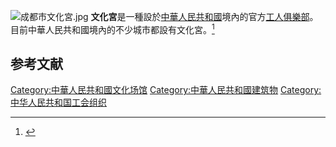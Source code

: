 [[File:成都市文化宮.jpg|thumb]]
'''文化宮'''是一種設於[[中華人民共和國|中華人民共和國]]境內的官方[[工人|工人]][[俱樂部|俱樂部]]。目前中華人民共和國境內的不少城市都設有文化宮。<ref>{{cite web|url=http://www.cdwhg.cn/html/detail.asp?id=149|title=中华全国总工会推进地方工人文化宫俱乐部改革与发展的意见}}{{dead link|date=2018年3月 |bot=InternetArchiveBot |fix-attempted=yes }}</ref>

== 参考文献 ==
{{Reflist}}

[[Category:中華人民共和國文化场馆|Category:中華人民共和國文化场馆]]
[[Category:中華人民共和國建筑物|Category:中華人民共和國建筑物]]
[[Category:中华人民共和国工会组织|Category:中华人民共和国工会组织]]

{{中华人民共和国小作品}}